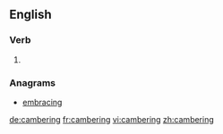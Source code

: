 ==English==

===Verb===
{{head|en}}

# {{present participle of|camber}}

===Anagrams===
* [[embracing#English|embracing]]

[[de:cambering]]
[[fr:cambering]]
[[vi:cambering]]
[[zh:cambering]]
